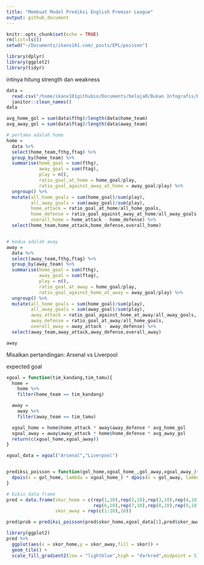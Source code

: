 ```yaml
---
title: "Membuat Model Prediksi English Premier League"
output: github_document
---
```


```r
knitr::opts_chunk$set(echo = TRUE)
rm(list=ls())
setwd("~/Documents/ikanx101.com/_posts/EPL/poisson")

library(dplyr)
library(ggplot2)
library(tidyr)
```


intinya hitung strength dan weakness


```r
data = 
  read.csv("/home/ikanx101githubio/Documents/belajaR/Bukan Infografis/EPL/EPL.csv") %>% 
  janitor::clean_names()
data

avg_home_gol = sum(data$fthg)/length(data$home_team)
avg_away_gol = sum(data$ftag)/length(data$away_team)

# pertama adalah home
home = 
  data %>% 
  select(home_team,fthg,ftag) %>% 
  group_by(home_team) %>% 
  summarise(home_goal = sum(fthg),
            away_goal = sum(ftag),
            play = n(),
            ratio_goal_at_home = home_goal/play,
            ratio_goal_against_away_at_home = away_goal/play) %>% 
  ungroup() %>% 
  mutate(all_home_goals = sum(home_goal)/sum(play),
         all_away_goals = sum(away_goal)/sum(play),
         home_attack = ratio_goal_at_home/all_home_goals,
         home_defense = ratio_goal_against_away_at_home/all_away_goals,
         overall_home = home_attack - home_defense) %>% 
  select(home_team,home_attack,home_defense,overall_home)


# kedua adalah away
away = 
  data %>% 
  select(away_team,fthg,ftag) %>% 
  group_by(away_team) %>% 
  summarise(home_goal = sum(fthg),
            away_goal = sum(ftag),
            play = n(),
            ratio_goal_at_away = home_goal/play,
            ratio_goal_against_home_at_away = away_goal/play) %>% 
  ungroup() %>% 
  mutate(all_home_goals = sum(home_goal)/sum(play),
         all_away_goals = sum(away_goal)/sum(play),
         away_attack = ratio_goal_against_home_at_away/all_away_goals,
         away_defense = ratio_goal_at_away/all_home_goals,
         overall_away = away_attack - away_defense) %>% 
  select(away_team,away_attack,away_defense,overall_away)

away
```


Misalkan pertandingan: Arsenal vs Liverpool

expected goal

```r
xgoal = function(tim_kandang,tim_tamu){
  home = 
    home %>% 
    filter(home_team == tim_kandang)

  away = 
    away %>% 
    filter(away_team == tim_tamu)

  xgoal_home = home$home_attack * away$away_defense * avg_home_gol
  xgoal_away = away$away_attack * home$home_defense * avg_away_gol
  return(c(xgoal_home,xgoal_away))
}

xgoal_data = xgoal("Arsenal","Liverpool")


prediksi_poisson = function(gol_home,xgoal_home_,gol_away,xgoal_away_){
  dpois(x = gol_home, lambda = xgoal_home_) * dpois(x = gol_away, lambda = xgoal_away_) *100
}

# bikin data frame
pred = data.frame(skor_home = c(rep(1,10),rep(2,10),rep(3,10),rep(4,10),rep(5,10),
                                rep(6,10),rep(7,10),rep(8,10),rep(9,10),rep(10,10)),
                  skor_away = rep(c(1:10),10))

pred$prob = prediksi_poisson(pred$skor_home,xgoal_data[1],pred$skor_away,xgoal_data[2])

library(ggplot2)
pred %>% 
  ggplot(aes(x = skor_home,y = skor_away,fill = skor)) +
  geom_tile() +
  scale_fill_gradient2(low = "lightblue",high = "darkred",midpoint = 5)
```